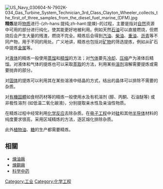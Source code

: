 [[File:US_Navy_030604-N-7902K-034_Gas_Turbine_System_Technician_3rd_Class_Clayton_Wheeler_collects_the_first_of_three_samples_from_the_diesel_fuel_marine_(DFM).jpg|thumb]]
{{File2
|zh-hans=Crude Oil Distillation-zh.svg
|zh-hant=Crude Oil Distillation-zh-t.svg
|thumb|220px|石油的分層精煉法}}
'''精炼'''是将[[物质|物质]]进行-{zh-hans:提纯;zh-hant:提煉}-的过程，主要是指对[[自然|自然]]资源中可用的部分进行纯化，使其能更好地被利用。例如天然[[石油|石油]]可以直接燃烧，但燃烧后会产生大量的残渣，燃烧不完全。精炼后会得到[[汽油|汽油]]、[[柴油|柴油]]、[[重油|重油]]、[[沥青|沥青]]等不同产物，用于不同的用处。广义地讲，精炼也包括对[[矿物|矿物]]的筛选提炼，例如从矿石中提炼[[金属|金属]]等。

对[[液体|液体]]的精炼一般使用[[蒸馏|蒸馏]]和[[蒸馏|精馏]]的方法；对[[气体|气体]]要先[[冷冻|冷却]]、[[压缩|压缩]]产为液体后精馏。对液体和气体的提炼也可以采取[[萃取|萃取]]的方法，利用某些[[溶剂|溶剂]]溶解需要提炼或需要抛弃的部分。

对[[固体|固体]]的提炼可以利用其在某些溶液中结晶的方式，结出的晶体可以排除不需要的杂质。

对[[有機固體|有機固體]]如食材药材等的精炼一般使用水及有机溶剂 (醇、丙酮、石油醚等) 或非极性溶剂 (如低温二氧化碳液)，分别提取亲水性及亲油性物质。

在精炼过程中经常利用[[化学反应|化学反应]]去除杂质。在[[电子工程|电子工程]]中对[[硅|硅]]和其他[[半导体|半导体]]材料的纯度要求很高，采用区域精炼的方法，逐区熔化排除杂质。

此外[[植物油|植物油]]、[[糖|糖]]的生产都需要精炼。

==相關==
*[[煉油廠|煉油廠]]
*[[煉鋼廠|煉鋼廠]]
*[[科学中药|科学中药]]

[[Category:工业|Category:工业]]
[[Category:化学工程|Category:化学工程]]